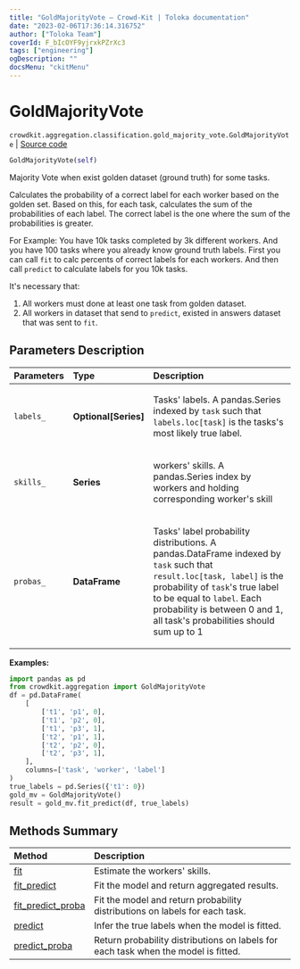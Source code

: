 ```yaml
---
title: "GoldMajorityVote — Crowd-Kit | Toloka documentation"
date: "2023-02-06T17:36:14.316752"
author: ["Toloka Team"]
coverId: F_bIcOYF9yjrxkPZrXc3
tags: ["engineering"]
ogDescription: ""
docsMenu: "ckitMenu"
---
```


# GoldMajorityVote
`crowdkit.aggregation.classification.gold_majority_vote.GoldMajorityVote` | [Source code](https://github.com/Toloka/crowd-kit/blob/v1.2.0/crowdkit/aggregation/classification/gold_majority_vote.py#L12)

```python
GoldMajorityVote(self)
```

Majority Vote when exist golden dataset (ground truth) for some tasks.

Calculates the probability of a correct label for each worker based on the golden set.
Based on this, for each task, calculates the sum of the probabilities of each label.
The correct label is the one where the sum of the probabilities is greater.

For Example: You have 10k tasks completed by 3k different workers. And you have 100 tasks where you already
know ground truth labels. First you can call `fit` to calc percents of correct labels for each workers.
And then call `predict` to calculate labels for you 10k tasks.

It's necessary that:
1. All workers must done at least one task from golden dataset.
2. All workers in dataset that send to `predict`, existed in answers dataset that was sent to `fit`.

## Parameters Description

| Parameters | Type | Description |
| :----------| :----| :-----------|
`labels_`|**Optional\[Series\]**|<p>Tasks&#x27; labels. A pandas.Series indexed by `task` such that `labels.loc[task]` is the tasks&#x27;s most likely true label.</p>
`skills_`|**Series**|<p>workers&#x27; skills. A pandas.Series index by workers and holding corresponding worker&#x27;s skill</p>
`probas_`|**DataFrame**|<p>Tasks&#x27; label probability distributions. A pandas.DataFrame indexed by `task` such that `result.loc[task, label]` is the probability of `task`&#x27;s true label to be equal to `label`. Each probability is between 0 and 1, all task&#x27;s probabilities should sum up to 1</p>

**Examples:**

```python
import pandas as pd
from crowdkit.aggregation import GoldMajorityVote
df = pd.DataFrame(
    [
        ['t1', 'p1', 0],
        ['t1', 'p2', 0],
        ['t1', 'p3', 1],
        ['t2', 'p1', 1],
        ['t2', 'p2', 0],
        ['t2', 'p3', 1],
    ],
    columns=['task', 'worker', 'label']
)
true_labels = pd.Series({'t1': 0})
gold_mv = GoldMajorityVote()
result = gold_mv.fit_predict(df, true_labels)
```
## Methods Summary

| Method | Description |
| :------| :-----------|
[fit](/docs/crowd-kit/reference/crowdkit.aggregation.classification.gold_majority_vote.GoldMajorityVote.fit)| Estimate the workers' skills.
[fit_predict](/docs/crowd-kit/reference/crowdkit.aggregation.classification.gold_majority_vote.GoldMajorityVote.fit_predict)| Fit the model and return aggregated results.
[fit_predict_proba](/docs/crowd-kit/reference/crowdkit.aggregation.classification.gold_majority_vote.GoldMajorityVote.fit_predict_proba)| Fit the model and return probability distributions on labels for each task.
[predict](/docs/crowd-kit/reference/crowdkit.aggregation.classification.gold_majority_vote.GoldMajorityVote.predict)| Infer the true labels when the model is fitted.
[predict_proba](/docs/crowd-kit/reference/crowdkit.aggregation.classification.gold_majority_vote.GoldMajorityVote.predict_proba)| Return probability distributions on labels for each task when the model is fitted.
